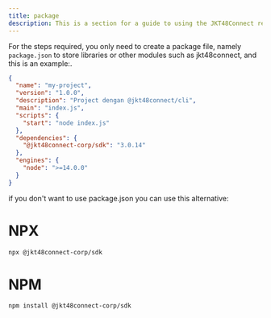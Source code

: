 ```yaml
---
title: package
description: This is a section for a guide to using the JKT48Connect rest api in the form of a package for nextjs/nodejs-based apps or projects.
---
```


For the steps required, you only need to create a package file, namely `package.json` to store libraries or other modules such as jkt48connect, and this is an example:.
```json:package.json showLineNumbers {1-15}
{
  "name": "my-project",
  "version": "1.0.0",
  "description": "Project dengan @jkt48connect/cli",
  "main": "index.js",
  "scripts": {
    "start": "node index.js"
  },
  "dependencies": {
    "@jkt48connect-corp/sdk": "3.0.14"
  },
  "engines": {
    "node": ">=14.0.0"
  }
}
```

if you don't want to use package.json you can use this alternative:
# NPX
```sh
npx @jkt48connect-corp/sdk
```
# NPM
```sh
npm install @jkt48connect-corp/sdk
```
